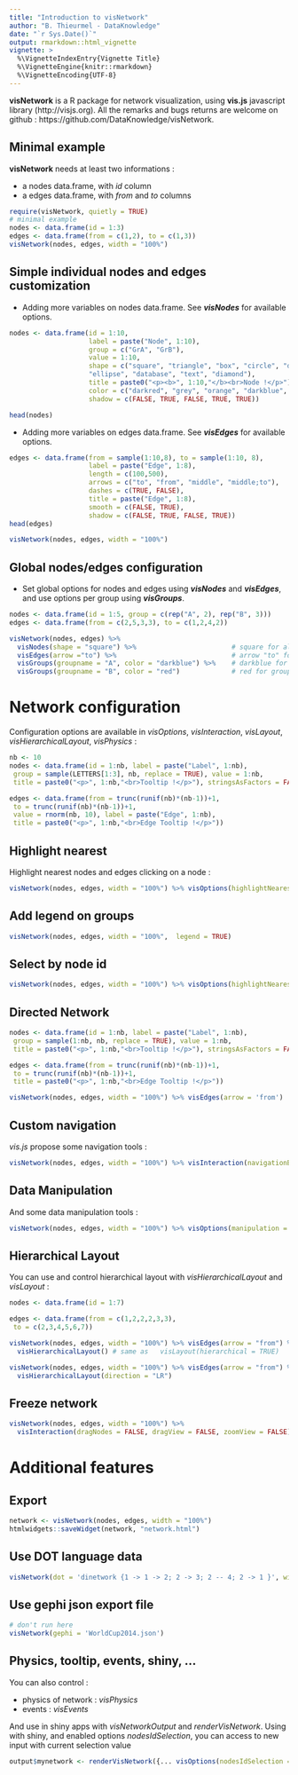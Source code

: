 ---
title: "Introduction to visNetwork"
author: "B. Thieurmel - DataKnowledge"
date: "`r Sys.Date()`"
output: rmarkdown::html_vignette
vignette: >
  %\VignetteIndexEntry{Vignette Title}
  %\VignetteEngine{knitr::rmarkdown}
  %\VignetteEncoding{UTF-8}
---

**visNetwork** is a R package for network visualization, using **vis.js** javascript library (http://visjs.org). All the remarks and bugs returns are welcome on github : https://github.com/DataKnowledge/visNetwork.

## Minimal example

**visNetwork** needs at least two informations :

* a nodes data.frame, with *id* column
* a edges data.frame, with *from* and *to* columns

```{r}
require(visNetwork, quietly = TRUE)
# minimal example
nodes <- data.frame(id = 1:3)
edges <- data.frame(from = c(1,2), to = c(1,3))
visNetwork(nodes, edges, width = "100%")
```


## Simple individual nodes and edges customization

* Adding more variables on nodes data.frame. See **_visNodes_** for available options.

```{r}
nodes <- data.frame(id = 1:10, 
                    label = paste("Node", 1:10),                                 # add labels on nodes
                    group = c("GrA", "GrB"),                                     # add groups on nodes 
                    value = 1:10,                                                # size adding value
                    shape = c("square", "triangle", "box", "circle", "dot", "star",
                    "ellipse", "database", "text", "diamond"),                   # control shape of nodes
                    title = paste0("<p><b>", 1:10,"</b><br>Node !</p>"),         # tooltip (html or character)
                    color = c("darkred", "grey", "orange", "darkblue", "purple"),# color
                    shadow = c(FALSE, TRUE, FALSE, TRUE, TRUE))                  # shadow

head(nodes)
```

* Adding more variables on edges data.frame. See **_visEdges_** for available options.

```{r}
edges <- data.frame(from = sample(1:10,8), to = sample(1:10, 8),
                    label = paste("Edge", 1:8),                                 # add labels on edges
                    length = c(100,500),                                        # length
                    arrows = c("to", "from", "middle", "middle;to"),            # arrows
                    dashes = c(TRUE, FALSE),                                    # dashes
                    title = paste("Edge", 1:8),                                 # tooltip (html or character)
                    smooth = c(FALSE, TRUE),                                    # smooth
                    shadow = c(FALSE, TRUE, FALSE, TRUE))                       # shadow
head(edges)
```

```{r}
visNetwork(nodes, edges, width = "100%")
```

## Global nodes/edges configuration

* Set global options for nodes and edges using **_visNodes_** and **_visEdges_**, and use options per group using **_visGroups_**.

```{r}
nodes <- data.frame(id = 1:5, group = c(rep("A", 2), rep("B", 3)))
edges <- data.frame(from = c(2,5,3,3), to = c(1,2,4,2))

visNetwork(nodes, edges) %>% 
  visNodes(shape = "square") %>%                        # square for all nodes
  visEdges(arrow ="to") %>%                             # arrow "to" for all edges
  visGroups(groupname = "A", color = "darkblue") %>%    # darkblue for group "A"
  visGroups(groupname = "B", color = "red")             # red for group "B"
```

# Network configuration
Configuration options are available in *visOptions*, *visInteraction*, *visLayout*, *visHierarchicalLayout*, *visPhysics* :


```{r, echo=FALSE}
nb <- 10
nodes <- data.frame(id = 1:nb, label = paste("Label", 1:nb),
 group = sample(LETTERS[1:3], nb, replace = TRUE), value = 1:nb,
 title = paste0("<p>", 1:nb,"<br>Tooltip !</p>"), stringsAsFactors = FALSE)

edges <- data.frame(from = trunc(runif(nb)*(nb-1))+1,
 to = trunc(runif(nb)*(nb-1))+1,
 value = rnorm(nb, 10), label = paste("Edge", 1:nb),
 title = paste0("<p>", 1:nb,"<br>Edge Tooltip !</p>"))
```

## Highlight nearest
Highlight nearest nodes and edges clicking on a node :

```{r}
visNetwork(nodes, edges, width = "100%") %>% visOptions(highlightNearest = TRUE)
```

## Add legend on groups
```{r}
visNetwork(nodes, edges, width = "100%",  legend = TRUE)
```

## Select by node id
```{r}
visNetwork(nodes, edges, width = "100%") %>% visOptions(highlightNearest = TRUE, nodesIdSelection = TRUE)
```

## Directed Network
```{r, echo = FALSE}
nodes <- data.frame(id = 1:nb, label = paste("Label", 1:nb),
 group = sample(1:nb, nb, replace = TRUE), value = 1:nb,
 title = paste0("<p>", 1:nb,"<br>Tooltip !</p>"), stringsAsFactors = FALSE)

edges <- data.frame(from = trunc(runif(nb)*(nb-1))+1,
 to = trunc(runif(nb)*(nb-1))+1,
 title = paste0("<p>", 1:nb,"<br>Edge Tooltip !</p>"))
```

```{r}
visNetwork(nodes, edges, width = "100%") %>% visEdges(arrow = 'from')
```

## Custom navigation
*vis.js* propose some navigation tools :

```{r}
visNetwork(nodes, edges, width = "100%") %>% visInteraction(navigationButtons = TRUE)
```

## Data Manipulation
And some data manipulation tools :

```{r}
visNetwork(nodes, edges, width = "100%") %>% visOptions(manipulation = TRUE)
```

## Hierarchical Layout
You can use and control hierarchical layout with *visHierarchicalLayout* and *visLayout* :

```{r, echo = FALSE}
nodes <- data.frame(id = 1:7)

edges <- data.frame(from = c(1,2,2,2,3,3),
 to = c(2,3,4,5,6,7))
```

```{r}
visNetwork(nodes, edges, width = "100%") %>% visEdges(arrow = "from") %>% 
  visHierarchicalLayout() # same as   visLayout(hierarchical = TRUE) 

visNetwork(nodes, edges, width = "100%") %>% visEdges(arrow = "from") %>% 
  visHierarchicalLayout(direction = "LR")
```

## Freeze network
```{r}
visNetwork(nodes, edges, width = "100%") %>% 
  visInteraction(dragNodes = FALSE, dragView = FALSE, zoomView = FALSE)
```


# Additional features

## Export

```{r, eval = FALSE}
network <- visNetwork(nodes, edges, width = "100%")
htmlwidgets::saveWidget(network, "network.html")
```

## Use DOT language data 

```{r}
visNetwork(dot = 'dinetwork {1 -> 1 -> 2; 2 -> 3; 2 -- 4; 2 -> 1 }', width = "100%")
```

## Use gephi json export file

```{r, eval = FALSE}
# don't run here
visNetwork(gephi = 'WorldCup2014.json')
```

## Physics, tooltip, events, shiny, ...

You can also control :

* physics of network : *visPhysics*
* events : *visEvents*

And use in shiny apps with *visNetworkOutput* and *renderVisNetwork*. Using with shiny, and enabled options *nodesIdSelection*, you can access to new input with current selection value

```{r, eval = FALSE}
output$mynetwork <- renderVisNetwork({... visOptions(nodesIdSelection = TRUE)}) # created input$mynetwork_selected

```
